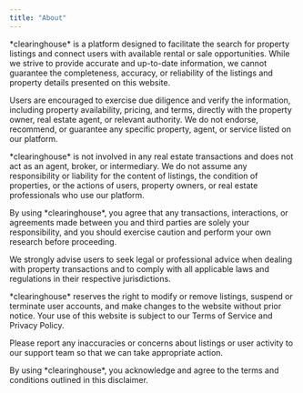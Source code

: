 ```yaml
---
title: "About"
---
```


\*clearinghouse\* is a platform designed to facilitate the search for property listings and connect users with available rental or sale opportunities. While we strive to provide accurate and up-to-date information, we cannot guarantee the completeness, accuracy, or reliability of the listings and property details presented on this website.

Users are encouraged to exercise due diligence and verify the information, including property availability, pricing, and terms, directly with the property owner, real estate agent, or relevant authority. We do not endorse, recommend, or guarantee any specific property, agent, or service listed on our platform.

\*clearinghouse\* is not involved in any real estate transactions and does not act as an agent, broker, or intermediary. We do not assume any responsibility or liability for the content of listings, the condition of properties, or the actions of users, property owners, or real estate professionals who use our platform.

By using \*clearinghouse\*, you agree that any transactions, interactions, or agreements made between you and third parties are solely your responsibility, and you should exercise caution and perform your own research before proceeding.

We strongly advise users to seek legal or professional advice when dealing with property transactions and to comply with all applicable laws and regulations in their respective jurisdictions.

\*clearinghouse\* reserves the right to modify or remove listings, suspend or terminate user accounts, and make changes to the website without prior notice. Your use of this website is subject to our Terms of Service and Privacy Policy.

Please report any inaccuracies or concerns about listings or user activity to our support team so that we can take appropriate action.

By using \*clearinghouse\*, you acknowledge and agree to the terms and conditions outlined in this disclaimer.
